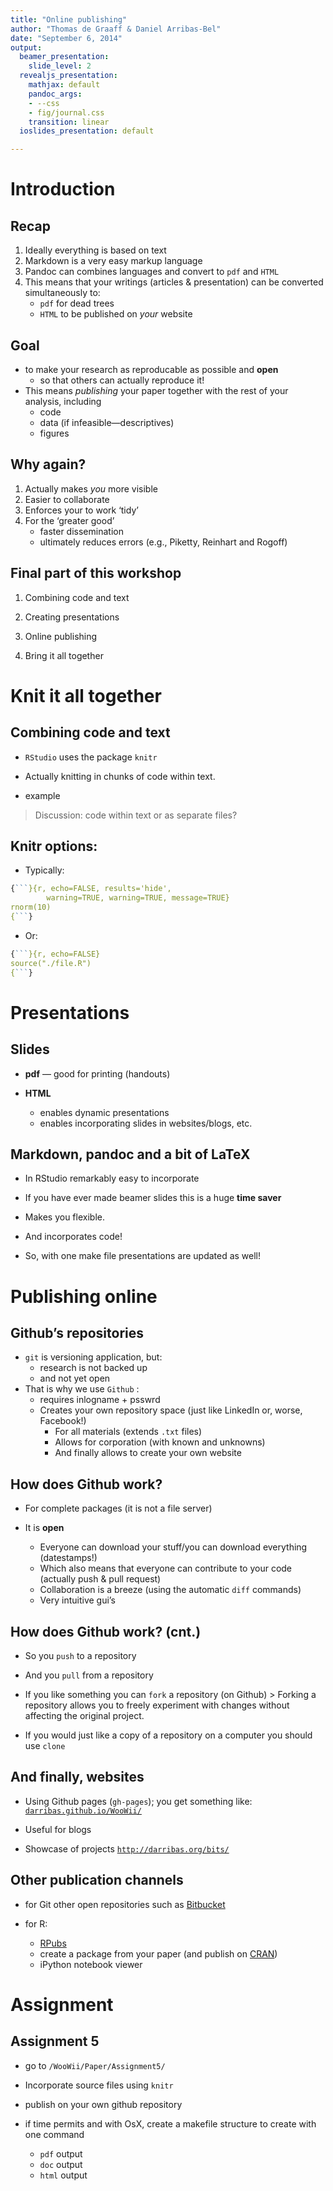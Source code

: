 ---
title: "Online publishing"
author: "Thomas de Graaff & Daniel Arribas-Bel"
date: "September 6, 2014"
output:
  beamer_presentation:
    slide_level: 2
  revealjs_presentation:
    mathjax: default
    pandoc_args:
    - --css
    - fig/journal.css
    transition: linear
  ioslides_presentation: default

---

# Introduction

## Recap

1. Ideally everything is based on text
2. Markdown is a very easy markup language
3. Pandoc can combines languages and convert to `pdf` and `HTML`
4. This means that your writings (articles & presentation) can be converted simultaneously to:
    + `pdf` for dead trees
    + `HTML` to be published on *your* website
    
## Goal

- to make your research as reproducable as possible and **open**
    - so that others can actually reproduce it!
    
- This means *publishing* your paper together with the rest of your analysis, including
    - code
    - data (if infeasible---descriptives)
    - figures

## Why again?

1. Actually makes *you* more visible
2. Easier to collaborate
3. Enforces your to work 'tidy'
4. For the 'greater good'
    - faster dissemination
    - ultimately reduces errors (e.g., Piketty, Reinhart and Rogoff)
    
## Final part of this workshop

1. Combining code and text

2. Creating presentations

3. Online publishing

4. Bring it all together 

# Knit it all together

## Combining code and text

- `RStudio` uses the package `knitr`

- Actually knitting in chunks of code within text. 

- example 

> Discussion: code within text or as separate files?

## Knitr options:

- Typically: 

```r
{```}{r, echo=FALSE, results='hide', 
		warning=TRUE, warning=TRUE, message=TRUE}
rnorm(10)
{```}
```

- Or:

```r
{```}{r, echo=FALSE}
source("./file.R")
{```}
```

# Presentations

## Slides

- **pdf** --- good for printing (handouts)

- **HTML**
    - enables dynamic presentations
    - enables incorporating slides in websites/blogs, etc.

## Markdown, pandoc and a bit of LaTeX 

- In RStudio remarkably easy to incorporate

- If you have ever made beamer slides this is a huge **time saver**

- Makes you flexible. 

- And incorporates code!

- So, with one make file presentations are updated as well!

# Publishing online

## Github's repositories

- `git` is versioning application, but:
    - research is not backed up
    - and not yet open
    
- That is why we use `Github` :
    - requires inlogname + psswrd
    - Creates your own repository space (just like LinkedIn or, worse, Facebook!)
        - For all materials (extends `.txt` files)
        - Allows for corporation (with known and unknowns)
        - And finally allows to create your own website

## How does Github work?

- For complete packages (it is not a file server)

- It is **open**
    - Everyone can download your stuff/you can download everything (datestamps!)
    - Which also means that everyone can contribute to your code (actually push & pull request)
    - Collaboration is a breeze (using the automatic `diff` commands)
    - Very intuitive gui's

## How does Github work? (cnt.)

- So you `push` to a repository 

- And you `pull` from a repository

- If you like something you can `fork` a repository (on Github)
> Forking a repository allows you to freely experiment with changes without affecting the original project.

- If you would just like a copy of a repository on a computer you should use `clone`

## And finally, websites

- Using Github pages (`gh-pages`); you get something like: [`darribas.github.io/WooWii/`](darribas.github.io/WooWii/)

- Useful for blogs

- Showcase of projects [`http://darribas.org/bits/`](http://darribas.org/bits/)


## Other publication channels

- for Git other open repositories such as [Bitbucket](https://bitbucket.org/)

- for R: 
    - [RPubs](https://rpubs.com/)
    - create a package from your paper (and publish on [CRAN](http://cran.r-project.org/))
    - iPython notebook viewer

# Assignment

## Assignment 5

- go to ```/WooWii/Paper/Assignment5/```

- Incorporate source files using `knitr`

- publish on your own github repository

- if time permits and with OsX, create a makefile structure to create with one command
	- `pdf` output
	- `doc` output
	- `html` output
